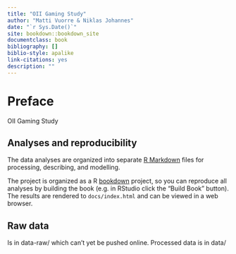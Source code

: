 ```yaml
--- 
title: "OII Gaming Study"
author: "Matti Vuorre & Niklas Johannes"
date: "`r Sys.Date()`"
site: bookdown::bookdown_site
documentclass: book
bibliography: []
biblio-style: apalike
link-citations: yes
description: ""
---
```


# Preface {-}

OII Gaming Study

## Analyses and reproducibility

The data analyses are organized into separate [R Markdown](https://rmarkdown.rstudio.com/) files for processing, describing, and modelling.

The project is organized as a R [bookdown](https://bookdown.org/yihui/bookdown/) project, so you can reproduce all analyses by building the book (e.g. in RStudio click the "Build Book" button). The results are rendered to `docs/index.html` and can be viewed in a web browser.

## Raw data

Is in data-raw/ which can't yet be pushed online. Processed data is in data/
